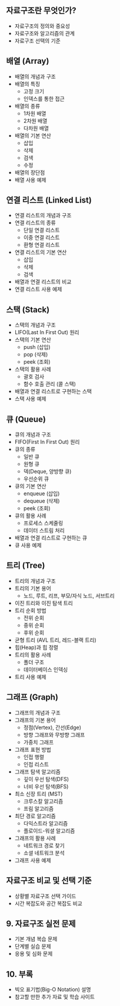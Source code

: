 

##  자료구조란 무엇인가?

- 자료구조의 정의와 중요성
- 자료구조와 알고리즘의 관계
- 자료구조 선택의 기준

## 배열 (Array)

- 배열의 개념과 구조
- 배열의 특징
    - 고정 크기
    - 인덱스를 통한 접근
- 배열의 종류
    - 1차원 배열
    - 2차원 배열
    - 다차원 배열
- 배열의 기본 연산
    - 삽입
    - 삭제
    - 검색
    - 수정
- 배열의 장단점
- 배열 사용 예제

## 연결 리스트 (Linked List)

- 연결 리스트의 개념과 구조
- 연결 리스트의 종류
    - 단일 연결 리스트
    - 이중 연결 리스트
    - 환형 연결 리스트
- 연결 리스트의 기본 연산
    - 삽입
    - 삭제
    - 검색
- 배열과 연결 리스트의 비교
- 연결 리스트 사용 예제

## 스택 (Stack)

- 스택의 개념과 구조
- LIFO(Last In First Out) 원리
- 스택의 기본 연산
    - push (삽입)
    - pop (삭제)
    - peek (조회)
- 스택의 활용 사례
    - 괄호 검사
    - 함수 호출 관리 (콜 스택)
- 배열과 연결 리스트로 구현하는 스택
- 스택 사용 예제

## 큐 (Queue)

- 큐의 개념과 구조
- FIFO(First In First Out) 원리
- 큐의 종류
    - 일반 큐
    - 원형 큐
    - 덱(Deque, 양방향 큐)
    - 우선순위 큐
- 큐의 기본 연산
    - enqueue (삽입)
    - dequeue (삭제)
    - peek (조회)
- 큐의 활용 사례
    - 프로세스 스케줄링
    - 데이터 스트림 처리
- 배열과 연결 리스트로 구현하는 큐
- 큐 사용 예제

## 트리 (Tree)

- 트리의 개념과 구조
- 트리의 기본 용어
    - 노드, 루트, 리프, 부모/자식 노드, 서브트리
- 이진 트리와 이진 탐색 트리
- 트리 순회 방법
    - 전위 순회
    - 중위 순회
    - 후위 순회
- 균형 트리 (AVL 트리, 레드-블랙 트리)
- 힙(Heap)과 힙 정렬
- 트리의 활용 사례
    - 폴더 구조
    - 데이터베이스 인덱싱
- 트리 사용 예제

## 그래프 (Graph)

- 그래프의 개념과 구조
- 그래프의 기본 용어
    - 정점(Vertex), 간선(Edge)
    - 방향 그래프와 무방향 그래프
    - 가중치 그래프
- 그래프 표현 방법
    - 인접 행렬
    - 인접 리스트
- 그래프 탐색 알고리즘
    - 깊이 우선 탐색(DFS)
    - 너비 우선 탐색(BFS)
- 최소 신장 트리 (MST)
    - 크루스칼 알고리즘
    - 프림 알고리즘
- 최단 경로 알고리즘
    - 다익스트라 알고리즘
    - 플로이드-워셜 알고리즘
- 그래프의 활용 사례
    - 네트워크 경로 찾기
    - 소셜 네트워크 분석
- 그래프 사용 예제

## 자료구조 비교 및 선택 기준

- 상황별 자료구조 선택 가이드
- 시간 복잡도와 공간 복잡도 비교

## 9. 자료구조 실전 문제

- 기본 개념 복습 문제
- 단계별 실습 문제
- 응용 및 심화 문제

## 10. 부록

- 빅오 표기법(Big-O Notation) 설명
- 참고할 만한 추가 자료 및 학습 사이트
